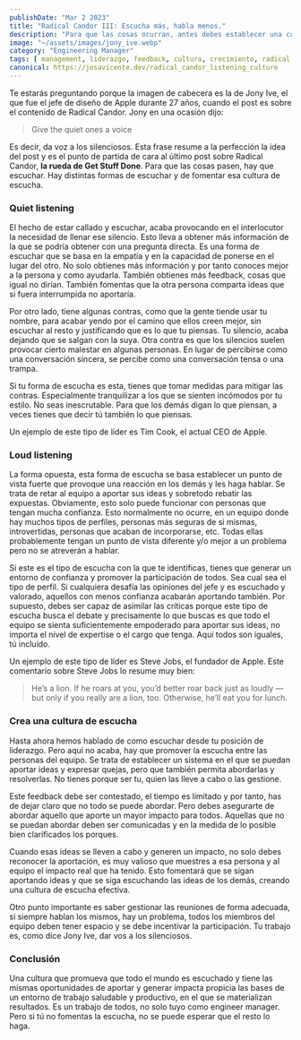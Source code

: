 ```yaml
---
publishDate: "Mar 2 2023"
title: "Radical Candor III: Escucha más, habla menos."
description: "Para que las cosas ocurran, antes debes establecer una cultura donde se escuchen todas las ideas."
image: "~/assets/images/jony_ive.webp"
category: "Engineering Manager"
tags: [ management, liderazgo, feedback, cultura, crecimiento, radical candor, libro ]
canonical: https://josavicente.dev/radical_candor_listening_culture
---
```


Te estarás preguntando porque la imagen de cabecera es la de Jony Ive, el que fue el jefe de diseño de Apple durante 27 años, cuando el post es sobre el contenido de Radical Candor.
Jony en una ocasión dijo:

> Give the quiet ones a voice

Es decir, da voz a los silenciosos. Esta frase resume a la perfección la idea del post y es el punto de partida de cara al último post sobre Radical Candor, **la rueda de Get Stuff Done**.
Para que las cosas pasen, hay que escuchar. Hay distintas formas de escuchar y de fomentar esa cultura de escucha.

### Quiet listening 

El hecho de estar callado y escuchar, acaba provocando en el interlocutor la necesidad de llenar ese silencio. Esto lleva a obtener más información de la que se podría obtener con una pregunta directa. 
Es una forma de escuchar que se basa en la empatía y en la capacidad de ponerse en el lugar del otro. No solo obtienes más información y por tanto conoces mejor a la persona y como ayudarla. 
También obtienes más feedback, cosas que igual no dirían. También fomentas que la otra persona comparta ideas que si fuera interrumpida no aportaría.

Por otro lado, tiene algunas contras, como que la gente tiende usar tu nombre, para acabar yendo por el camino que ellos creen mejor, sin escuchar al resto y justificando que es lo
que tu piensas. Tu silencio, acaba dejando que se salgan con la suya. Otra contra es que los silencios suelen provocar cierto malestar en algunas personas. En lugar de percibirse como una
conversación sincera, se percibe como una conversación tensa o una trampa.

Si tu forma de escucha es esta, tienes que tomar medidas para mitigar las contras. Especialmente tranquilizar a los que se sienten incómodos por tu estilo. 
No seas inescrutable. Para que los demás digan lo que piensan, a veces tienes que decir tú también lo que piensas.

Un ejemplo de este tipo de líder es Tim Cook, el actual CEO de Apple.

### Loud listening

La forma opuesta, esta forma de escucha se basa establecer un punto de vista fuerte que provoque una reacción en los demás y les haga hablar. 
Se trata de retar al equipo a aportar sus ideas y sobretodo rebatir las expuestas. Obviamente, esto solo puede funcionar con personas que tengan mucha confianza. Esto normalmente no
ocurre, en un equipo donde hay muchos tipos de perfiles, personas más seguras de si mismas, introvertidas, personas que acaban de incorporarse, etc. Todas ellas probablemente tengan un punto
de vista diferente y/o mejor a un problema pero no se atreverán a hablar.

Si este es el tipo de escucha con la que te identificas, tienes que generar un entorno de confianza y promover la participación de todos. Sea cual sea el tipo de perfil. Si cualquiera desafía las opiniones
del jefe y es escuchado y valorado, aquellos con menos confianza acabarán aportando también. Por supuesto, debes ser capaz de asimilar las críticas porque este tipo de escucha busca el debate
y precisamente lo que buscas es que todo el equipo se sienta suficientemente empoderado para aportar sus ideas, no importa el nivel de expertise o el cargo que tenga. Aquí todos son iguales, tú incluído.

Un ejemplo de este tipo de líder es Steve Jobs, el fundador de Apple. Este comentario sobre Steve Jobs lo resume muy bien:

> He’s a lion. If he roars at you, you’d better roar back just as loudly — but only if you really are a lion, too. Otherwise, he’ll eat you for lunch.

### Crea una cultura de escucha

Hasta ahora hemos hablado de como escuchar desde tu posición de liderazgo. Pero aquí no acaba, hay que promover la escucha entre las personas del equipo.
Se trata de establecer un sistema en el que se puedan aportar ideas y expresar quejas, pero que también permita abordarlas y resolverlas. No tienes porque ser tu, quien las lleve a cabo o las gestione.

Este feedback debe ser contestado, el tiempo es limitado y por tanto, has de dejar claro que no todo se puede abordar. 
Pero debes asegurarte de abordar aquello que aporte un mayor impacto para todos. Aquellas que no se puedan abordar deben ser comunicadas 
y en la medida de lo posible bien clarificados los porques.

Cuando esas ideas se lleven a cabo y generen un impacto, no solo debes reconocer la aportación, es muy valioso que muestres a esa persona y al 
equipo el impacto real que ha tenido. Esto fomentará que se sigan aportando ideas y que se siga escuchando las ideas de los demás, creando una cultura de escucha efectiva.

Otro punto importante es saber gestionar las reuniones de forma adecuada, si siempre hablan los mismos, hay un problema, todos los miembros del equipo deben tener 
espacio y se debe incentivar la participación. Tu trabajo es, como dice Jony Ive, dar vos a los silenciosos.

### Conclusión

Una cultura que promueva que todo el mundo es escuchado y tiene las mismas oportunidades de aportar y generar impacta propicia las bases de un entorno
de trabajo saludable y productivo, en el que se materializan resultados. Es un trabajo de todos, no solo tuyo como engineer manager. Pero si tú no fomentas la escucha, no se puede esperar que el resto lo haga.